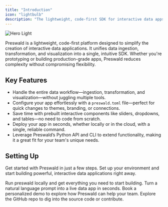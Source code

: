```yaml
---
title: "Introduction"
icon: "lightbulb"
description: "The lightweight, code-first SDK for interactive data apps."
---
```


<img
  className="block dark:hidden"
  src="/images/preswald-hero.png"
  alt="Hero Light"
/>

Preswald is a lightweight, code-first platform designed to simplify the creation of interactive data applications. It unifies data ingestion, transformation, and visualization into a single, intuitive SDK. Whether you're prototyping or building production-grade apps, Preswald reduces complexity without compromising flexibility.

## Key Features

- Handle the entire data workflow—ingestion, transformation, and visualization—without juggling multiple tools.
- Configure your app effortlessly with a `preswald.toml` file—perfect for quick changes to themes, branding, or connections.
- Save time with prebuilt interactive components like sliders, dropdowns, and tables—no need to code from scratch.
- Deploy your app in seconds, whether locally or in the cloud, with a single, reliable command.
- Leverage Preswald’s Python API and CLI to extend functionality, making it a great fit for your team's unique needs.

## Setting Up

Get started with Preswald in just a few steps. Set up your environment and start building powerful, interactive data applications right away.

<CardGroup cols={2}>
  <Card
    title="Install the SDK"
    icon="cloud-arrow-down"
    href="https://pypi.org/project/preswald/"
  >
    Run preswald locally and get everything you need to start building.
  </Card>
  <Card
    title="Try the Interactive Demo"
    icon="rocket"
    href="https://demo.preswald.com"
  >
    Turn a natural language prompt into a live data app in seconds.
  </Card>
  <Card title="Book a Demo" icon="calendar" href="https://cal.com/structured">
    Book a personalized demo to explore how Preswald can help your team.
  </Card>
  <Card
    title="Explore the Codebase"
    icon="code"
    href="https://github.com/StructuredLabs/preswald"
  >
    Explore the GitHub repo to dig into the source code or contribute.
  </Card>
</CardGroup>
